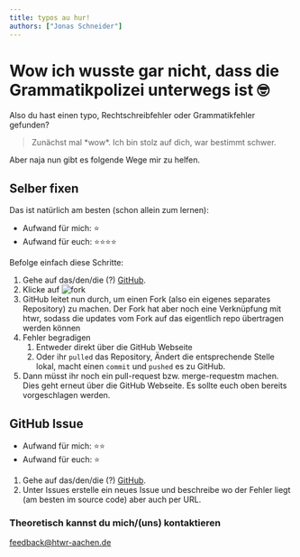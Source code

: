 ```yaml
---
title: typos au hur!
authors: ["Jonas Schneider"]
---
```


# Wow ich wusste gar nicht, dass die Grammatikpolizei unterwegs ist 🤓

Also du hast einen typo, Rechtschreibfehler oder Grammatikfehler gefunden?

> Zunächst mal \*wow\*. Ich bin stolz auf dich, war bestimmt schwer.

Aber naja nun gibt es folgende Wege mir zu helfen.

## Selber fixen

Das ist natürlich am besten (schon allein zum lernen):

- Aufwand für mich: ⭐️
- Aufwand für euch: ⭐️⭐️⭐️⭐️

Befolge einfach diese Schritte:

1. Gehe auf das/den/die (?) [GitHub](https://github.com/htwr-aachen/htwr-aachen.de).
2. Klicke auf ![fork](/assets/other/docs/fork.png)
3. GitHub leitet nun durch, um einen Fork (also ein eigenes separates Repository) zu machen.
   Der Fork hat aber noch eine Verknüpfung mit htwr, sodass die updates vom Fork auf das eigentlich repo übertragen werden können
4. Fehler begradigen
   1. Entweder direkt über die GitHub Webseite
   2. Oder ihr `pulled` das Repository, Ändert die entsprechende Stelle lokal, macht einen `commit` und `pushed` es zu GitHub.
5. Dann müsst ihr noch ein pull-request bzw. merge-requestm machen. Dies geht erneut über die GitHub Webseite.
   Es sollte euch oben bereits vorgeschlagen werden.

## GitHub Issue

- Aufwand für mich: ⭐️⭐️
- Aufwand für euch: ⭐️

1. Gehe auf das/den/die (?) [GitHub](https://github.com/htwr-aachen/htwr-aachen.de).
2. Unter Issues erstelle ein neues Issue und beschreibe wo der Fehler liegt (am besten im source code) aber auch per URL.

### Theoretisch kannst du mich/(uns) kontaktieren

[feedback@htwr-aachen.de](mailto:feedback@htwr-aachen.de)
